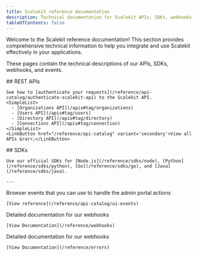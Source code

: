 ```yaml
---
title: Scalekit reference documentation
description: Technical documentation for Scalekit APIs, SDKs, webhooks, and events
tableOfContents: false
---
```


Welcome to the Scalekit reference documentation! This section provides comprehensive technical information to help you integrate and use Scalekit effectively in your applications.

These pages contain the technical descriptions of our APIs, SDKs, webhooks, and events.

<CardGrid>

  <div>
    ## REST APIs

    See how to [authenticate your requests](/reference/api-catalog/authenticate-scalekit-api) to the Scalekit API.
    <SimpleList>
      - [Organizations API](/apis#tag/organizations)
      - [Users API](/apis#tag/users)
      - [Directory API](/apis#tag/directory)
      - [Connections API](/apis#tag/connection)
    </SimpleList>
    <LinkButton href="/reference/api-catalog" variant='secondary'>View all APIs &rarr;</LinkButton>
  </div>

  <div>
    ## SDKs

    Use our official SDKs for [Node.js](/reference/sdks/node), [Python](/reference/sdks/python), [Go](/reference/sdks/go), and [Java](/reference/sdks/java).

    ---

<Card title="UI events" icon="seti:html">
    Browser events that you can use to handle the admin portal actions

    [View reference](/reference/api-catalog/ui-events)
  </Card>
</div>

<Card title="Webhooks" icon="seti:puppet">
    Detailed documentation for our webhooks

    [View Documentation](/reference/webhooks)
  </Card>

<Card title="Errors" icon="jira">
    Detailed documentation for our webhooks

    [View Documentation](/reference/errors)
  </Card>


</CardGrid>

<Footer />

